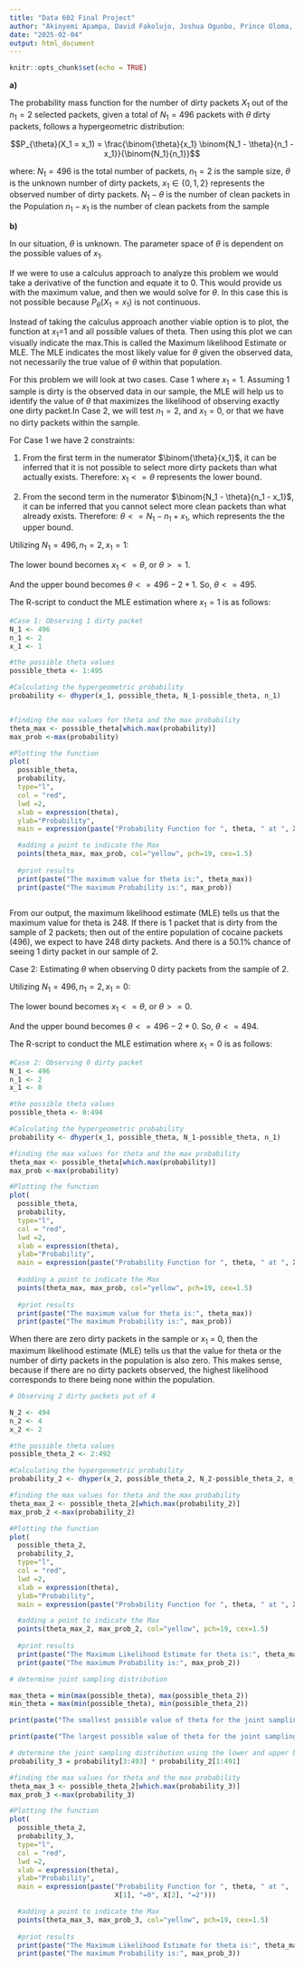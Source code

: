 ---
title: "Data 602 Final Project"
author: "Akinyemi Apampa, David Fakolujo, Joshua Ogunbo, Prince Oloma, Ravin Jayasuriya"
date: "2025-02-04"
output: html_document
---

```{r setup, include=FALSE}
knitr::opts_chunk$set(echo = TRUE)
```


**a)** 

The probability mass function for the number of dirty packets $X_1$ out of the $n_1 = 2$ selected packets, given a total of $N_1 = 496$ packets with $\theta$ dirty packets, follows a hypergeometric distribution:

$$P_{\theta}(X_1 = x_1) = \frac{\binom{\theta}{x_1} \binom{N_1 - \theta}{n_1 - x_1}}{\binom{N_1}{n_1}}$$

where:
$N_1 = 496$ is the total number of packets,
$n_1 = 2$ is the sample size,
$\theta$ is the unknown number of dirty packets,
$x_1 \in \{0, 1, 2\}$ represents the observed number of dirty packets.
$N_1 - \theta$ is the number of clean packets in the Population
$n_1 - x_1$ is the number of clean packets from the sample 

**b)**

In our situation, $\theta$ is unknown. The parameter space of $\theta$ is dependent on the possible values of $x_1$. 

If we were to use a calculus approach to analyze this problem we would take a derivative of the function and equate it to 0. This would provide us with the maximum value, and then we would solve for $\theta$. In this case this is not possible because $P_\theta (X_1 = x_1)$ is not continuous.

Instead of taking the calculus approach another viable option is to plot, the function at $x_1$=1 and all possible values of theta. Then using this plot we can visually indicate the max.This is called the Maximum likelihood Estimate or MLE. The MLE indicates the most likely value for $\theta$ given the observed data, not necessarily the true value of $\theta$ within that population. 

For this problem we will look at two cases. Case 1 where $x_1=1$. Assuming 1 sample is dirty is the observed data in our sample, the MLE will help us to identify the value of $\theta$ that maximizes the likelihood of observing exactly one dirty packet.In Case 2, we will test $n_1=2$, and $x_1=0$, or that we have no dirty packets within the sample. 

For Case 1 we have 2 constraints: 

1. From the first term in the numerator $\binom{\theta}{x_1}$, it can be inferred that it is not possible to select more dirty packets than what actually exists. Therefore: $x_1<=\theta$ represents the lower bound. 

2. From the second term in the numerator $\binom{N_1 - \theta}{n_1 - x_1}$, it can be inferred that you cannot select more clean packets than what already exists. Therefore: $\theta <= N_1 - n_1 +x_1$, which represents the the upper bound. 

Utilizing $N_1= 496, n_1= 2, x_1=1$:

The lower bound becomes $x_1<=\theta$, or $\theta >=1$.

And the upper bound becomes $\theta <= 496 - 2 +1$. So, $\theta <= 495$. 

The R-script to conduct the MLE estimation where $x_1=1$ is as follows: 

```{r}

#Case 1: Observing 1 dirty packet
N_1 <- 496
n_1 <- 2
x_1 <- 1

#the possible theta values 
possible_theta <- 1:495

#Calculating the hypergeometric probability
probability <- dhyper(x_1, possible_theta, N_1-possible_theta, n_1)


#finding the max values for theta and the max probability
theta_max <- possible_theta[which.max(probability)]
max_prob <-max(probability)

#Plotting the function
plot(
  possible_theta,
  probability,
  type="l", 
  col = "red", 
  lwd =2,
  xlab = expression(theta),
  ylab="Probability",
  main = expression(paste("Probability Function for ", theta, " at ", X[1], "=1")))

  #adding a point to indicate the Max
  points(theta_max, max_prob, col="yellow", pch=19, cex=1.5)
  
  #print results 
  print(paste("The maximum value for theta is:", theta_max))
  print(paste("The maximum Probability is:", max_prob))
  

```
From our output, the maximum likelihood estimate (MLE) tells us that the maximum value for theta is 248. If there is 1 packet that is dirty from the sample of 2 packets; then out of the entire population of cocaine packets (496), we expect to have 248 dirty packets. And there is a 50.1% chance of seeing 1 dirty packet in our sample of 2. 

Case 2: Estimating $\theta$ when observing 0 dirty packets from the sample of 2. 

Utilizing $N_1= 496, n_1= 2, x_1=0$:

The lower bound becomes $x_1<=\theta$, or $\theta >=0$.

And the upper bound becomes $\theta <= 496 - 2 +0$. So, $\theta <= 494$. 

The R-script to conduct the MLE estimation where $x_1=0$ is as follows: 

```{r}

#Case 2: Observing 0 dirty packet
N_1 <- 496
n_1 <- 2
x_1 <- 0

#the possible theta values 
possible_theta <- 0:494

#Calculating the hypergeometric probability
probability <- dhyper(x_1, possible_theta, N_1-possible_theta, n_1)

#finding the max values for theta and the max probability
theta_max <- possible_theta[which.max(probability)]
max_prob <-max(probability)

#Plotting the function
plot(
  possible_theta,
  probability,
  type="l", 
  col = "red", 
  lwd =2,
  xlab = expression(theta),
  ylab="Probability",
  main = expression(paste("Probability Function for ", theta, " at ", X[1], "=0")))
  
  #adding a point to indicate the Max
  points(theta_max, max_prob, col="yellow", pch=19, cex=1.5)
  
  #print results 
  print(paste("The maximum value for theta is:", theta_max))
  print(paste("The maximum Probability is:", max_prob))
```

When there are zero dirty packets in the sample or $x_1$ = 0, then the maximum likelihood estimate (MLE) tells us that the value for theta or the number of dirty packets in the population is also zero. This makes sense, because if there are no dirty packets observed, the highest likelihood corresponds to there being none within the population. 


```{r}
# Observing 2 dirty packets put of 4

N_2 <- 494
n_2 <- 4
x_2 <- 2

#the possible theta values 
possible_theta_2 <- 2:492

#Calculating the hypergeometric probability
probability_2 <- dhyper(x_2, possible_theta_2, N_2-possible_theta_2, n_2)

#finding the max values for theta and the max probability
theta_max_2 <- possible_theta_2[which.max(probability_2)]
max_prob_2 <-max(probability_2)

#Plotting the function
plot(
  possible_theta_2,
  probability_2,
  type="l", 
  col = "red", 
  lwd =2,
  xlab = expression(theta),
  ylab="Probability",
  main = expression(paste("Probability Function for ", theta, " at ", X[2], "=0")))

  #adding a point to indicate the Max
  points(theta_max_2, max_prob_2, col="yellow", pch=19, cex=1.5)
  
  #print results 
  print(paste("The Maximum Likelihood Estimate for theta is:", theta_max_2))
  print(paste("The maximum Probability is:", max_prob_2))

```

```{r}
# determine joint sampling distribution

max_theta = min(max(possible_theta), max(possible_theta_2))
min_theta = max(min(possible_theta), min(possible_theta_2))

print(paste("The smallest possible value of theta for the joint sampling distribution is:", min_theta))

print(paste("The largest possible value of theta for the joint sampling distribution is:", max_theta))

# determine the joint sampling distribution using the lower and upper bounds
probability_3 = probability[3:493] * probability_2[1:491]
```

```{r}
#finding the max values for theta and the max probability
theta_max_3 <- possible_theta_2[which.max(probability_3)]
max_prob_3 <-max(probability_3)

#Plotting the function
plot(
  possible_theta_2,
  probability_3,
  type="l", 
  col = "red", 
  lwd =2,
  xlab = expression(theta),
  ylab="Probability",
  main = expression(paste("Probability Function for ", theta, " at ", 
                          X[1], "=0", X[2], "=2")))

  #adding a point to indicate the Max
  points(theta_max_3, max_prob_3, col="yellow", pch=19, cex=1.5)
  
  #print results 
  print(paste("The Maximum Likelihood Estimate for theta is:", theta_max_3))
  print(paste("The maximum Probability is:", max_prob_3))
```
